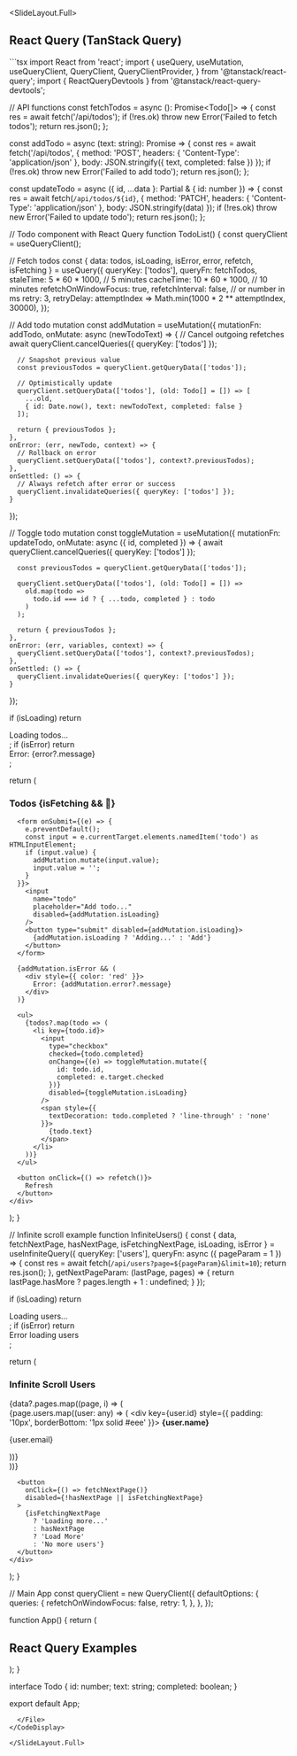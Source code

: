 
<SlideLayout.Full>
## React Query (TanStack Query)

<CodeDisplay>
  <File name="ReactQueryExample.tsx">
```tsx
import React from 'react';
import {
  useQuery,
  useMutation,
  useQueryClient,
  QueryClient,
  QueryClientProvider,
} from '@tanstack/react-query';
import { ReactQueryDevtools } from '@tanstack/react-query-devtools';

// API functions
const fetchTodos = async (): Promise<Todo[]> => {
  const res = await fetch('/api/todos');
  if (!res.ok) throw new Error('Failed to fetch todos');
  return res.json();
};

const addTodo = async (text: string): Promise<Todo> => {
  const res = await fetch('/api/todos', {
    method: 'POST',
    headers: { 'Content-Type': 'application/json' },
    body: JSON.stringify({ text, completed: false })
  });
  if (!res.ok) throw new Error('Failed to add todo');
  return res.json();
};

const updateTodo = async ({ id, ...data }: Partial<Todo> & { id: number }) => {
  const res = await fetch(`/api/todos/${id}`, {
    method: 'PATCH',
    headers: { 'Content-Type': 'application/json' },
    body: JSON.stringify(data)
  });
  if (!res.ok) throw new Error('Failed to update todo');
  return res.json();
};

// Todo component with React Query
function TodoList() {
  const queryClient = useQueryClient();

  // Fetch todos
  const {
    data: todos,
    isLoading,
    isError,
    error,
    refetch,
    isFetching
  } = useQuery({
    queryKey: ['todos'],
    queryFn: fetchTodos,
    staleTime: 5 * 60 * 1000, // 5 minutes
    cacheTime: 10 * 60 * 1000, // 10 minutes
    refetchOnWindowFocus: true,
    refetchInterval: false, // or number in ms
    retry: 3,
    retryDelay: attemptIndex => Math.min(1000 * 2 ** attemptIndex, 30000),
  });

  // Add todo mutation
  const addMutation = useMutation({
    mutationFn: addTodo,
    onMutate: async (newTodoText) => {
      // Cancel outgoing refetches
      await queryClient.cancelQueries({ queryKey: ['todos'] });

      // Snapshot previous value
      const previousTodos = queryClient.getQueryData(['todos']);

      // Optimistically update
      queryClient.setQueryData(['todos'], (old: Todo[] = []) => [
        ...old,
        { id: Date.now(), text: newTodoText, completed: false }
      ]);

      return { previousTodos };
    },
    onError: (err, newTodo, context) => {
      // Rollback on error
      queryClient.setQueryData(['todos'], context?.previousTodos);
    },
    onSettled: () => {
      // Always refetch after error or success
      queryClient.invalidateQueries({ queryKey: ['todos'] });
    }
  });

  // Toggle todo mutation
  const toggleMutation = useMutation({
    mutationFn: updateTodo,
    onMutate: async ({ id, completed }) => {
      await queryClient.cancelQueries({ queryKey: ['todos'] });
      
      const previousTodos = queryClient.getQueryData(['todos']);
      
      queryClient.setQueryData(['todos'], (old: Todo[] = []) =>
        old.map(todo =>
          todo.id === id ? { ...todo, completed } : todo
        )
      );

      return { previousTodos };
    },
    onError: (err, variables, context) => {
      queryClient.setQueryData(['todos'], context?.previousTodos);
    },
    onSettled: () => {
      queryClient.invalidateQueries({ queryKey: ['todos'] });
    }
  });

  if (isLoading) return <div>Loading todos...</div>;
  if (isError) return <div>Error: {error?.message}</div>;

  return (
    <div>
      <h3>
        Todos
        {isFetching && <span> 🔄</span>}
      </h3>

      <form onSubmit={(e) => {
        e.preventDefault();
        const input = e.currentTarget.elements.namedItem('todo') as HTMLInputElement;
        if (input.value) {
          addMutation.mutate(input.value);
          input.value = '';
        }
      }}>
        <input 
          name="todo" 
          placeholder="Add todo..." 
          disabled={addMutation.isLoading}
        />
        <button type="submit" disabled={addMutation.isLoading}>
          {addMutation.isLoading ? 'Adding...' : 'Add'}
        </button>
      </form>

      {addMutation.isError && (
        <div style={{ color: 'red' }}>
          Error: {addMutation.error?.message}
        </div>
      )}

      <ul>
        {todos?.map(todo => (
          <li key={todo.id}>
            <input
              type="checkbox"
              checked={todo.completed}
              onChange={(e) => toggleMutation.mutate({
                id: todo.id,
                completed: e.target.checked
              })}
              disabled={toggleMutation.isLoading}
            />
            <span style={{ 
              textDecoration: todo.completed ? 'line-through' : 'none' 
            }}>
              {todo.text}
            </span>
          </li>
        ))}
      </ul>

      <button onClick={() => refetch()}>
        Refresh
      </button>
    </div>
  );
}

// Infinite scroll example
function InfiniteUsers() {
  const {
    data,
    fetchNextPage,
    hasNextPage,
    isFetchingNextPage,
    isLoading,
    isError
  } = useInfiniteQuery({
    queryKey: ['users'],
    queryFn: async ({ pageParam = 1 }) => {
      const res = await fetch(`/api/users?page=${pageParam}&limit=10`);
      return res.json();
    },
    getNextPageParam: (lastPage, pages) => {
      return lastPage.hasMore ? pages.length + 1 : undefined;
    }
  });

  if (isLoading) return <div>Loading users...</div>;
  if (isError) return <div>Error loading users</div>;

  return (
    <div>
      <h3>Infinite Scroll Users</h3>
      {data?.pages.map((page, i) => (
        <div key={i}>
          {page.users.map((user: any) => (
            <div key={user.id} style={{ padding: '10px', borderBottom: '1px solid #eee' }}>
              <strong>{user.name}</strong>
              <p>{user.email}</p>
            </div>
          ))}
        </div>
      ))}
      
      <button
        onClick={() => fetchNextPage()}
        disabled={!hasNextPage || isFetchingNextPage}
      >
        {isFetchingNextPage
          ? 'Loading more...'
          : hasNextPage
          ? 'Load More'
          : 'No more users'}
      </button>
    </div>
  );
}

// Main App
const queryClient = new QueryClient({
  defaultOptions: {
    queries: {
      refetchOnWindowFocus: false,
      retry: 1,
    },
  },
});

function App() {
  return (
    <QueryClientProvider client={queryClient}>
      <div>
        <h2>React Query Examples</h2>
        <TodoList />
        <InfiniteUsers />
      </div>
      <ReactQueryDevtools initialIsOpen={false} />
    </QueryClientProvider>
  );
}

interface Todo {
  id: number;
  text: string;
  completed: boolean;
}

export default App;
```
  </File>
</CodeDisplay>

</SlideLayout.Full>